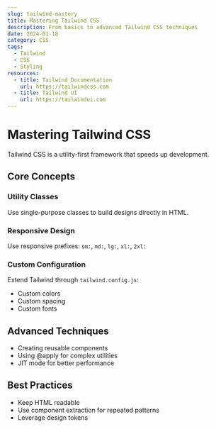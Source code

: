 ```yaml
---
slug: tailwind-mastery
title: Mastering Tailwind CSS
description: From basics to advanced Tailwind CSS techniques
date: 2024-01-18
category: CSS
tags:
  - Tailwind
  - CSS
  - Styling
resources:
  - title: Tailwind Documentation
    url: https://tailwindcss.com
  - title: Tailwind UI
    url: https://tailwindui.com
---
```


# Mastering Tailwind CSS

Tailwind CSS is a utility-first framework that speeds up development.

## Core Concepts

### Utility Classes
Use single-purpose classes to build designs directly in HTML.

### Responsive Design
Use responsive prefixes: `sm:`, `md:`, `lg:`, `xl:`, `2xl:`

### Custom Configuration
Extend Tailwind through `tailwind.config.js`:
- Custom colors
- Custom spacing
- Custom fonts

## Advanced Techniques

- Creating reusable components
- Using @apply for complex utilities
- JIT mode for better performance

## Best Practices

- Keep HTML readable
- Use component extraction for repeated patterns
- Leverage design tokens
